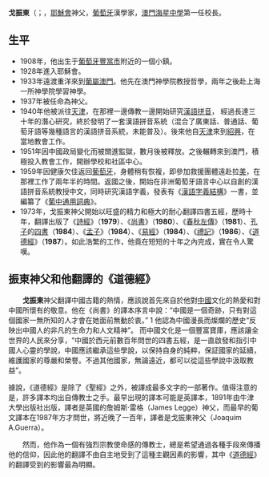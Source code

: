 '''戈振東'''（{{lang-pt|Joaquim Guerra}}；{{BD |1908年4月8日||1993年12月25日|catIdx=yes}}，[[耶穌會|耶穌會]]神父，[[葡萄牙|葡萄牙]]漢學家，[[澳門|澳門]][[海星中學|海星中學]]第一任校長。

==生平==
*1908年，他出生于[[葡萄牙|葡萄牙]][[豐當_(葡萄牙)|豐當市]]附近的一個小鎮。
*1928年進入耶穌會。
*1933年遠渡重洋來到[[葡屬澳門|葡屬澳門]]。他先在澳門神學院教授哲學，兩年之後赴上海一所神學院學習神學。
*1937年被任命為神父。
*1940年他被派往[[天津|天津]]，在那裡一邊傳教一邊開始研究[[漢語拼音|漢語拼音]]， 經過長達三十年的潛心研究，終於發明了一套漢語拼音系統（混合了廣東話、普通話、葡萄牙語等幾種語言的漢語拼音系統，未能普及）。後來他自[[天津|天津]]來到[[紹興|紹興]]，在當地教會工作。
*1951年因中國政局變化而被關進監獄，數月後被釋放。之後輾轉來到澳門，積極投入教會工作，開辦學校和社區中心。
*1959年因健康欠佳返回[[葡萄牙|葡萄牙]]，身體稍有恢複，即參加救援團體遠赴拉[[美|美]]，在那裡工作了兩年半的時間。返國之後，開始在非洲葡萄牙語言中心以自創的漢語拼音系統教授中文，同時研究漢語字義，發表有《[[漢語字義結構|漢語字義結構]]》一書，並編纂了《[[葡中通用詞典|葡中通用詞典]]》。
*1973年，戈振東神父開始以旺盛的精力和極大的耐心翻譯四書五經，歷時十年，翻譯出版了《[[詩經|詩經]]》（'''1979'''）、《[[尚書|尚書]]》（'''1980'''）、《[[春秋左傳|春秋左傳]]》（'''1981'''）、[[孔子|孔子]]的[[四書|四書]]（'''1984'''）、《[[孟子|孟子]]》（'''1984'''）、《[[易經|易經]]》（'''1984'''）、《[[禮記|禮記]]》（'''1986'''）、《[[道德經|道德經]]》（'''1987'''）。如此浩繁的工作，他竟在短短的十年之內完成，實在令人驚嘆。

==振東神父和他翻譯的《道德經》==
　　'''戈振東'''神父翻譯中國古籍的熱情，應該說首先來自於他對[[中國|中國]]文化的熱愛和對中國所懷有的敬意。他在《尚書》的譯本序言中說：“中國是一個奇跡，只有對這個國家一無所知的人才會在她面前無動於衷。” 1 他認為中國漫長而燦爛的歷史“反映出中國人的非凡的生命力和人文精神”。 而中國文化是一個豐富寶庫，應該讓全世界的人民來分享，“中國於西元前數百年問世的四書五經，是一直啟發和指引中國人心靈的學說，中國應該繼承這些學說，以保持自身的純粹，保証國家的延續，維護國家的尊嚴和榮譽。不過其他國家，無論遠近，都可以從這些學說中汲取教益”。

據說，《道德經》是除了《聖經》之外，被譯成最多文字的一部著作。值得注意的是，許多譯本均出自傳教士之手。最早出現的譯本可能是英譯本，1891年由牛津大學出版社出版，譯者是英國的詹姆斯·雷格（James Legge）神父，而最早的葡文譯本在1987年方才問世，將近晚了一百年，譯者是戈振東神父（Joaquim A.Guerra）。
 
　　然而，他作為一個有強烈宗教使命感的傳教士，總是希望通過各種手段來傳播他的信仰，因此他的翻譯不由自主地受到了這種主觀因素的影響，其中《[[道德經|道德經]]》的翻譯受到的影響最為明顯。